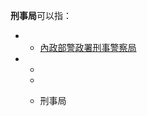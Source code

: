 '''刑事局'''可以指：

* {{flag|中華民國}}
** [[內政部警政署刑事警察局|內政部警政署刑事警察局]]
* {{flag|日本|name=日本國}}
** {{tsl|ja|法務省刑事局}}
** {{tsl|ja|警察庁刑事局|警察廳刑事局}}
** {{tsl|ja|最高裁判所事務総局|最高裁判所事務總局}}刑事局

{{disambig|cat=三字組織機構消歧義}}